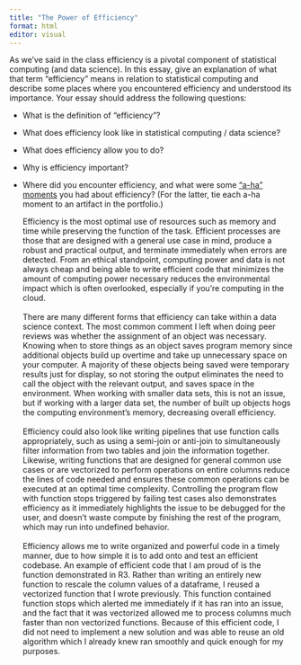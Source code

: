```yaml
---
title: "The Power of Efficiency"
format: html
editor: visual
---
```


As we’ve said in the class efficiency is a pivotal component of statistical computing (and data science). In this essay, give an explanation of what that term “efficiency” means in relation to statistical computing and describe some places where you encountered efficiency and understood its importance. Your essay should address the following questions:

-   What is the definition of “efficiency”?

-   What does efficiency look like in statistical computing / data science?

-   What does efficiency allow you to do?

-   Why is efficiency important?

-   Where did you encounter efficiency, and what were some [“a-ha” moments](https://www.merriam-webster.com/dictionary/aha%20moment) you had about efficiency? (For the latter, tie each a-ha moment to an artifact in the portfolio.)

    Efficiency is the most optimal use of resources such as memory and time while preserving the function of the task. Efficient processes are those that are designed with a general use case in mind, produce a robust and practical output, and terminate immediately when errors are detected. From an ethical standpoint, computing power and data is not always cheap and being able to write efficient code that minimizes the amount of computing power necessary reduces the environmental impact which is often overlooked, especially if you're computing in the cloud.\
    \
    There are many different forms that efficiency can take within a data science context. The most common comment I left when doing peer reviews was whether the assignment of an object was necessary. Knowing when to store things as an object saves program memory since additional objects build up overtime and take up unnecessary space on your computer. A majority of these objects being saved were temporary results just for display, so not storing the output eliminates the need to call the object with the relevant output, and saves space in the environment. When working with smaller data sets, this is not an issue, but if working with a larger data set, the number of built up objects hogs the computing environment's memory, decreasing overall efficiency.\
    \
    Efficiency could also look like writing pipelines that use function calls appropriately, such as using a semi-join or anti-join to simultaneously filter information from two tables and join the information together. Likewise, writing functions that are designed for general common use cases or are vectorized to perform operations on entire columns reduce the lines of code needed and ensures these common operations can be executed at an optimal time complexity. Controlling the program flow with function stops triggered by failing test cases also demonstrates efficiency as it immediately highlights the issue to be debugged for the user, and doesn't waste compute by finishing the rest of the program, which may run into undefined behavior.\
    \
    Efficiency allows me to write organized and powerful code in a timely manner, due to how simple it is to add onto and test an efficient codebase. An example of efficient code that I am proud of is the function demonstrated in R3. Rather than writing an entirely new function to rescale the column values of a dataframe, I reused a vectorized function that I wrote previously. This function contained function stops which alerted me immediately if it has ran into an issue, and the fact that it was vectorized allowed me to process columns much faster than non vectorized functions. Because of this efficient code, I did not need to implement a new solution and was able to reuse an old algorithm which I already knew ran smoothly and quick enough for my purposes.
